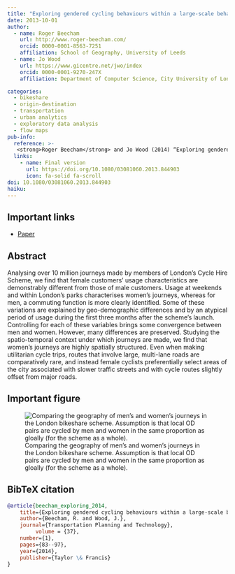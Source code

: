 ```yaml
---
title: "Exploring gendered cycling behaviours within a large-scale behavioural data-set"
date: 2013-10-01
author:
  - name: Roger Beecham
    url: http://www.roger-beecham.com/
    orcid: 0000-0001-8563-7251
    affiliation: School of Geography, University of Leeds
  - name: Jo Wood
    url: https://www.gicentre.net/jwo/index
    orcid: 0000-0001-9270-247X
    affiliation: Department of Computer Science, City University of London

categories: 
  - bikeshare
  - origin-destination
  - transportation
  - urban analytics
  - exploratory data analysis
  - flow maps
pub-info:
  reference: >-
   <strong>Roger Beecham</strong> and Jo Wood (2014) “Exploring gendered cycling behaviours within a large-scale behavioural data-set”, <em>Transportation Planning and Technology</em>, doi: <a href="https://doi.org/10.1080/03081060.2013.844903"><code>10.1080/03081060.2013.844903</code></a>
  links:
    - name: Final version
      url: https://doi.org/10.1080/03081060.2013.844903
      icon: fa-solid fa-scroll
doi: 10.1080/03081060.2013.844903
haiku:
---
```

## Important links

- [Paper](https://doi.org/10.1080/03081060.2013.844903)


## Abstract

Analysing over 10 million journeys made by members of London's Cycle Hire Scheme, we find that female customers' usage characteristics are demonstrably different from those of male customers. Usage at weekends and within London's parks characterises women's journeys, whereas for men, a commuting function is more clearly identified. Some of these variations are explained by geo-demographic differences and by an atypical period of usage during the first three months after the scheme's launch. Controlling for each of these variables brings some convergence between men and women. However, many differences are preserved. Studying the spatio-temporal context under which journeys are made, we find that women's journeys are highly spatially structured. Even when making utilitarian cycle trips, routes that involve large, multi-lane roads are comparatively rare, and instead female cyclists preferentially select areas of the city associated with slower traffic streets and with cycle routes slightly offset from major roads.

## Important figure


![Comparing the geography of men's and women's journeys in the London bikeshare scheme. Assumption is that local OD pairs are cycled by men and women in the same proportion as gloally  (for the scheme as a whole).](featured.png)


## BibTeX citation

```bibtex
@article{beecham_exploring_2014,
  	title={Exploring gendered cycling behaviours within a large-scale behavioural data-set},
  	author={Beecham, R. and Wood, J.},
  	journal={Transportation Planning and Technology},
         volume = {37},
  	number={1},
  	pages={83--97},
  	year={2014},
  	publisher={Taylor \& Francis}
}



```







